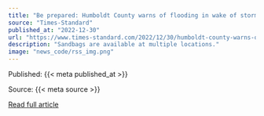 ```yaml
---
title: "Be prepared: Humboldt County warns of flooding in wake of storms"
source: "Times-Standard"
published_at: "2022-12-30"
url: "https://www.times-standard.com/2022/12/30/humboldt-county-warns-of-flooding-in-wake-of-storms/"
description: "Sandbags are available at multiple locations."
image: "news_code/rss_img.png"
---
```



  Published: {{< meta published_at >}}
  

  Source: {{< meta source >}}
  

  [Read full article]({{< meta url >}})
  

